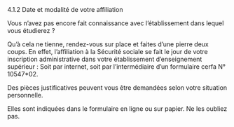 


<CustomTitle tag="h1"  >
    4.1.2 Date et modalité de votre affiliation
</CustomTitle>
 

Vous n’avez pas encore fait connaissance avec l’établissement dans lequel vous étudierez ?

Qu’à cela ne tienne, rendez-vous sur place et faites d’une pierre deux coups. En effet, l’affiliation à la Sécurité sociale se fait le jour de votre inscription administrative dans votre établissement d’enseignement supérieur : Soit par internet, soit par l’intermédiaire d’un
formulaire cerfa N° 10547*02.

Des pièces justificatives peuvent vous être demandées selon votre situation personnelle.

Elles sont indiquées dans le formulaire en ligne ou sur papier. Ne les oubliez pas.